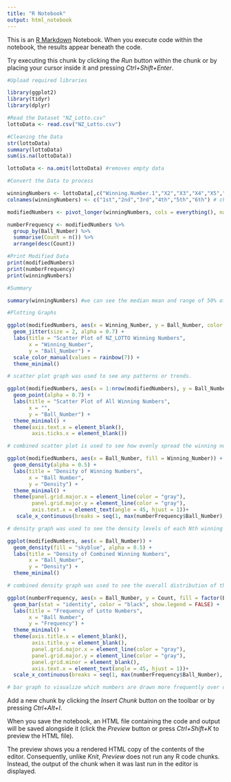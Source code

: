 ```yaml
---
title: "R Notebook"
output: html_notebook
---
```


This is an [R Markdown](http://rmarkdown.rstudio.com) Notebook. When you execute code within the notebook, the results appear beneath the code.

Try executing this chunk by clicking the *Run* button within the chunk or by placing your cursor inside it and pressing *Ctrl+Shift+Enter*.

```r

#Upload required libraries

library(ggplot2)
library(tidyr)
library(dplyr)

#Read the Dataset "NZ_Lotto.csv"
lottoData <- read.csv("NZ_Lotto.csv")

#Cleaning the Data
str(lottoData)
summary(lottoData)
sum(is.na(lottoData))

lottoData <- na.omit(lottoData) #removes empty data

#Convert the Data to process

winningNumbers <- lottoData[,c("Winning.Number.1","X2","X3","X4","X5","X6")] #seperate the winnings numbers from the data set
colnames(winningNumbers) <- c("1st","2nd","3rd","4th","5th","6th") # change the column names

modifiedNumbers <- pivot_longer(winningNumbers, cols = everything(), names_to = "Winning_Number", values_to = "Ball_Number")

numberFrequency <- modifiedNumbers %>%
  group_by(Ball_Number) %>%
  summarise(Count = n()) %>%
  arrange(desc(Count))

#Print Modified Data
print(modifiedNumbers)
print(numberFrequency)
print(winningNumbers)

#Summary

summary(winningNumbers) #we can see the median mean and range of 50% of numbers drawn for each Nth winning number.

#Plotting Graphs

ggplot(modifiedNumbers, aes(x = Winning_Number, y = Ball_Number, color = Winning_Number)) +
  geom_jitter(size = 2, alpha = 0.7) +
  labs(title = "Scatter Plot of NZ_LOTTO Winning Numbers",
       x = "Winning_Number",
       y = "Ball_Number") +
  scale_color_manual(values = rainbow(7)) +
  theme_minimal()

# scatter plot graph was used to see any patterns or trends.

ggplot(modifiedNumbers, aes(x = 1:nrow(modifiedNumbers), y = Ball_Number, color = Winning_Number)) +
  geom_point(alpha = 0.7) + 
  labs(title = "Scatter Plot of All Winning Numbers",
       x = "",
       y = "Ball_Number") +
  theme_minimal() +
  theme(axis.text.x = element_blank(),
        axis.ticks.x = element_blank())

# combined scatter plot is used to see how evenly spread the winning numbers are as a whole.

ggplot(modifiedNumbers, aes(x = Ball_Number, fill = Winning_Number)) +
  geom_density(alpha = 0.5) +  
  labs(title = "Density of Winning Numbers",
       x = "Ball Number",
       y = "Density") +
  theme_minimal() + 
  theme(panel.grid.major.x = element_line(color = "gray"),
        panel.grid.major.y = element_line(color = "gray"),
        axis.text.x = element_text(angle = 45, hjust = 1))+
   scale_x_continuous(breaks = seq(1, max(numberFrequency$Ball_Number), by = 1))

# density graph was used to see the density levels of each Nth winning draw.

ggplot(modifiedNumbers, aes(x = Ball_Number)) +
  geom_density(fill = "skyblue", alpha = 0.5) +  
  labs(title = "Density of Combined Winning Numbers",
       x = "Ball_Number",
       y = "Density") +
  theme_minimal()

# combined density graph was used to see the overall distribution of the numbers once again.

ggplot(numberFrequency, aes(x = Ball_Number, y = Count, fill = factor(Ball_Number))) +
  geom_bar(stat = "identity", color = "black", show.legend = FALSE) + 
  labs(title = "Frequency of Lotto Numbers",
       x = "Ball Number",
       y = "Frequency") +
  theme_minimal() +
  theme(axis.title.x = element_blank(),
        axis.title.y = element_blank(),
        panel.grid.major.x = element_line(color = "gray"),
        panel.grid.major.y = element_line(color = "gray"),
        panel.grid.minor = element_blank(),
        axis.text.x = element_text(angle = 45, hjust = 1))+
  scale_x_continuous(breaks = seq(1, max(numberFrequency$Ball_Number), by = 1))

# bar graph to visualize which numbers are drawn more frequently over others.

```

Add a new chunk by clicking the *Insert Chunk* button on the toolbar or by pressing *Ctrl+Alt+I*.

When you save the notebook, an HTML file containing the code and output will be saved alongside it (click the *Preview* button or press *Ctrl+Shift+K* to preview the HTML file).

The preview shows you a rendered HTML copy of the contents of the editor. Consequently, unlike *Knit*, *Preview* does not run any R code chunks. Instead, the output of the chunk when it was last run in the editor is displayed.
